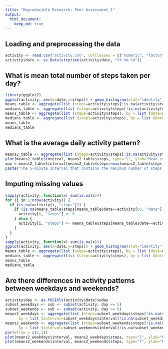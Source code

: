 ```yaml
---
title: "Reproducible Research: Peer Assessment 1"
output: 
  html_document:
    keep_md: true
---
```



## Loading and preprocessing the data

```r
activity <- read.csv("activity.csv", colClasses = c("numeric", "factor" , "numeric"))
activity$date <- as.Date(strptime(activity$date, "%Y-%m-%d"))
```

## What is mean total number of steps taken per day?

```r
library(ggplot2)
ggplot(activity, aes(x=date,y=steps)) + geom_histogram(stat="identity")
means_table <- aggregate(list (steps=activity$steps[!is.na(activity$steps)]), by = list (date=activity$date[!is.na(activity$steps)]), mean, na.rm=TRUE)
medians_table <- aggregate(list (steps=activity$steps[!is.na(activity$steps)]), by = list (date=activity$date[!is.na(activity$steps)]), median, na.rm=TRUE)
means_table <- aggregate(list (steps=activity$steps), by = list (date=activity$date), mean, na.rm=TRUE)
medians_table <- aggregate(list (steps=activity$steps), by = list (date=activity$date), median, na.rm=TRUE)
means_table
medians_table
```



## What is the average daily activity pattern?
```r
means2_table <- aggregate(list (steps=activity$steps[!is.na(activity$steps)]), by = list (interval=activity$interval[!is.na(activity$steps)]), mean, na.rm=TRUE)
plot(means2_table$interval, means2_table$steps, type="l", ylab="Mean steps", xlab="Interval")
max = means2_table$interval[means2_table$steps==max(means2_table$steps)]
paste("The 5-minute interval that contains the maximum number of steps is :", max)
```

## Imputing missing values
```r
sapply(activity, function(x) sum(is.na(x)))
for (i in 1:nrow(activity)) {
  if (is.na(activity[i, "steps"])) {
    if (is.na(means_table$steps[means_table$date==activity[66, "date"]])) {
      activity[i, "steps"] <- 0
    } else {
      activity[i, "steps"] <- means_table$steps[means_table$date==activity[66, "date"]]
    }
  }
}
sapply(activity, function(x) sum(is.na(x)))
ggplot(activity, aes(x=date,y=steps)) + geom_histogram(stat="identity")
means_table <- aggregate(list (steps=activity$steps), by = list (date=activity$date), mean, na.rm=TRUE)
medians_table <- aggregate(list (steps=activity$steps), by = list (date=activity$date), median, na.rm=TRUE)
means_table
medians_table
```
## Are there differences in activity patterns between weekdays and weekends?
```r
activity$day <- as.POSIXlt(activity$date)$wday
subset_weekdays <- sub <- subset(activity, day <= 5)
subset_weekends <- sub <- subset(activity, day >= 6)
means2_weekdays <- aggregate(list (steps=subset_weekdays$steps[!is.na(subset_weekdays$steps)]), 
      by = list (interval=subset_weekdays$interval[!is.na(subset_weekdays$steps)]), mean, na.rm=TRUE)
means2_weekends <- aggregate(list (steps=subset_weekends$steps[!is.na(subset_weekends$steps)]),
      by = list (interval=subset_weekends$interval[!is.na(subset_weekends$steps)]), mean, na.rm=TRUE)
par(mfrow = c(2,1)) 
plot(means2_weekdays$interval, means2_weekdays$steps, type="l", ylab="Number of steps", xlab="Interval", main="Weekdays")
plot(means2_weekends$interval, means2_weekends$steps, type="l", ylab="Number of steps", xlab="Interval", main="Weekends")
```

